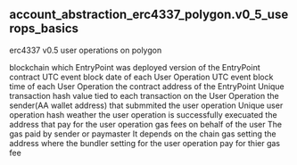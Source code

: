 ## account_abstraction_erc4337_polygon.v0_5_userops_basics 
erc4337 v0.5 user operations on polygon

<ParamField path="blockchain">
blockchain which EntryPoint was deployed
</ParamField>
<ParamField path="version">
version of the EntryPoint contract
</ParamField>
<ParamField path="block_month">
UTC event block date of each User Operation
</ParamField>
<ParamField path="block_time">
UTC event block time of each User Operation
</ParamField>
<ParamField path="entrypoint_contract">
the contract address of the EntryPoint
</ParamField>
<ParamField path="tx_hash">
Unique transaction hash value tied to each transaction on the User Operation
</ParamField>
<ParamField path="sender">
the sender(AA wallet address) that submmited the user operation
</ParamField>
<ParamField path="userop_hash">
Unique user operation hash
</ParamField>
<ParamField path="success">
weather the user operation is successfully execuated
</ParamField>
<ParamField path="paymaster">
the address that pay for the user operation gas fees on behalf of the user
</ParamField>
<ParamField path="op_fee">
The gas paid by sender or paymaster It depends on the chain gas setting
</ParamField>
<ParamField path="beneficiary">
the address where the bundler setting for the user operation pay for thier gas fee
</ParamField>
